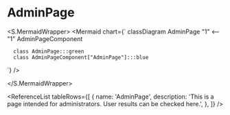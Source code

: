 

# AdminPage

<RouterTable
  name="AdminPage"
  description="During the route, the user selects the activity and difficulty level they wish to play. Only logged in users can visit this page"
  source="components/pages/admin-page"
/>

<S.MermaidWrapper>
<Mermaid
  chart={`
     classDiagram
      AdminPage "1" <-- "1" AdminPageComponent

      class AdminPage:::green
      class AdminPageComponent["AdminPage"]:::blue

`}
/>

</S.MermaidWrapper>

<ReferenceList
  tableRows={[
    {
      name: 'AdminPage',
      description:
        'This is a page intended for administrators. User results can be checked here.',
    },
  ]}
/>
